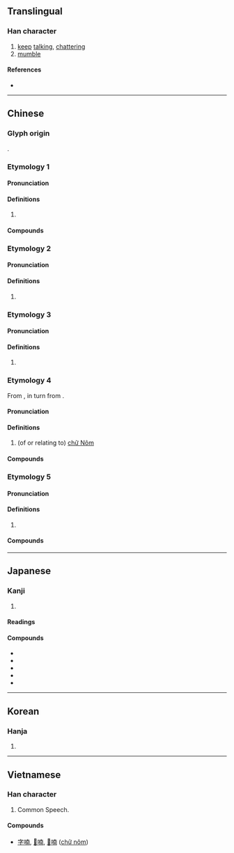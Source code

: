 {{also|諵|娚}}
{{character info/new}}
==Translingual==

===Han character===
{{Han char|rn=30|rad=口|as=09|sn=12|four=64027|canj=RJBJ|ids=⿰口南}}

# [[keep]] [[talk]]ing, [[chatter]]ing
# [[mumble]]

====References====
* {{Han ref|kx=0197.170|dkj=03903|dj=0418.370|hdz=10650.050|uh=5583|ud=21891|bh=B3E4|bd=46052}}

----

==Chinese==
{{zh-forms}}

===Glyph origin===
{{Han etym}}
{{Han compound|口|南|ls=psc|c1=s|c2=p|t1=mouth}}.

===Etymology 1===

====Pronunciation====
{{zh-pron
|m=nán
|c=naam4
|mc=y
|oc=y
|cat=
}}

====Definitions====
{{zh-hanzi}}

# {{rfdef|zh}}

====Compounds====
{{zh-der|喃喃|呢喃|肚喃|噥噥喃喃|喃喃吶吶|喃喃咄咄|喃喃篤篤|喃喃喏喏|喃喃訥訥|篤篤喃喃|喃喃自語|喃喃低語|喃喃細語|呢喃細語}}

===Etymology 2===

====Pronunciation====
{{zh-pron
|m=nǎn
|cat=
}}

====Definitions====
{{zh-hanzi}}

# {{zh-only|噆喃}}

===Etymology 3===

====Pronunciation====
{{zh-pron
|m=nán
|m-s=nan1
|cat=part
}}

====Definitions====
{{zh-hanzi}}

# {{lb|zh|Southwestern Mandarin}} {{n-g|Interrogative particle, equivalent to {{zh-l|呢}} in Standard Chinese.}}

===Etymology 4===
From {{bor|zh|vi|喃|tr=[[Nôm]]}}, in turn from {{bor|zh|zh|南||south}}.

====Pronunciation====
{{zh-pron
|m=nán
|c=naam4
|cat=
}}

====Definitions====
{{zh-hanzi}}

# (of or relating to) [[chữ Nôm]]

====Compounds====
{{zh-der|字喃|喃字}}

===Etymology 5===

====Pronunciation====
{{zh-pron
|m=nán
|c=naam4
|cat=
}}

====Definitions====
{{zh-hanzi}}

# {{n-g|Used as a phonetic element.}}

====Compounds====
{{zh-der|呋喃|呋喃西林|吡喃|呋喃丙胺|呋喃唑酮|呋喃坦啶|呋喃妥因|呋喃甲醇|四氫呋喃}}

----

==Japanese==

===Kanji===
{{ja-kanji|rs=口09}}

# {{defn|lang=ja|sort=口09}}

====Readings====
{{ja-readings
|goon=なん
|kanon=だん
|kun=のう-<なう-
}}

====Compounds====
* {{ja-r|字喃|チュノム}}
* {{ja-r|喋々喃々|ちょうちょう なんなん}}
* {{ja-r|喃語|なんご}}
* {{ja-r|喃々|なんなん}}
* {{ja-r|喃々|のうのう}}

----

==Korean==

===Hanja===
{{ko-hanja|hangeul=[[남]]|rv=nam|mr=nam}}

# {{defn|lang=ko|sort=口09}}

----

==Vietnamese==

===Han character===
{{vi-hantu|[[nam]], [[nôm]]|rs=口09}}

# Common Speech.

====Compounds====
* [[字喃]], [[𡨸喃]], [[𡦂喃]] ([[chữ nôm]])